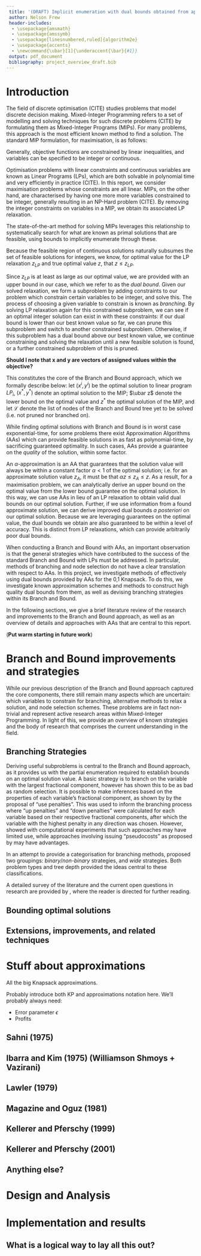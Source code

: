 ```yaml
---
 title: '(DRAFT) Implicit enumeration with dual bounds obtained from approximation algorithms'
 author: Nelson Frew
 header-includes:
  - \usepackage{amsmath}
  - \usepackage{amssymb}
  - \usepackage[linesnumbered,ruled]{algorithm2e}
  - \usepackage{accents}
  - \newcommand{\ubar}[1]{\underaccent{\bar}{#1}}
 output: pdf_document
 bibliography: project_overview_draft.bib
---
```


\makeatletter
\def\BState{\State\hskip-\ALG@thistlm}
\makeatother

# Introduction

The field of discrete optimisation (CITE) studies problems that model discrete
 decision making. 
Mixed-Integer Programming refers to a set of modelling and solving techniques for
 such discrete problems (CITE) by formulating them as Mixed-Integer Programs
 (MIPs). 
For many problems, this approach is the most efficient known method to find a
 solution. 
The standard MIP formulation, for maximisation, is as follows:

\begin{equation*}
\begin{array}{ll@{}ll}
\text{maximise}  & \displaystyle cx+hy &\\
\text{subject to}  & \displaystyle Ax + Gy \leq b \\
                   &x \geq 0 \text{ integral}\\
                   &y \geq 0
\end{array}
\end{equation*}

Generally, objective functions are constrained by linear inequalities, and
 variables can be specified to be integer or continuous. 

Optimisation problems with linear constraints and continuous variables are
 known as Linear Programs (LPs), which are both solvable in polynomial time
 and very efficiently in practice (CITE).
In this report, we consider maximisation problems whose constraints are all
 linear.
MIPs, on the other hand, are characterised by having one more more variables
 constrained to be integer, generally resulting in an NP-Hard problem (CITE). 
By removing the integer constraints on variables in a MIP, we obtain its
 associated LP relaxation.

The state-of-the-art method for solving MIPs leverages this relationship
 to systematically search for what are known as primal solutions that are
 feasible, using bounds to implicitly enumerate through these.

Because the feasible region of continuous solutions naturally subsumes the set
 of feasible solutions for integers, we know, for optimal value for the LP
 relaxation $z_{LP}$ and true optimal value $z$, that $z \leq z_{LP}$.

\begin{align}
  z \leq z_{LP}
\end{align}

Since $z_{LP}$ is at least as large as our optimal value, we are provided with
 an upper bound in our case, which we refer to as the *dual bound*.
Given our solved relaxation, we form a subproblem by adding constraints to our
 problem which constrain certain variables to be integer, and solve this.
The process of choosing a given variable to constrain is known as *branching*. 
By solving LP relaxation again for this constrained subproblem, we can see if
 an optimal integer solution can exist in with these constraints: if our dual
 bound is lower than our best known value so far, we can prune this subproblem
 and switch to another constrained subproblem. 
Otherwise, if this subproblem has a dual bound above our best known value, we
 continue constraining and solving the relaxation until a new feasible solution
 is found, or a further constrained subproblem of this is pruned.

**Should I note that x and y are vectors of assigned values within the objective?**

This constitutes the core of the Branch and Bound approach, which we formally
 describe below: let $(x^i, y^i)$ be the optimal solution to linear program
 $LP_i$, $(x^*, y^*)$ denote an optimal solution to the MIP; $\ubar z$ denote
 the lower bound on the optimal value and $z^*$ the optimal solution of the MIP,
 and let $\mathcal{L}$ denote the list of nodes of the Branch and Bound tree yet
 to be solved (i.e. not pruned nor branched on).

\begin{algorithm}[H]
  \SetAlgoLined
  \KwData{A Mixed-Integer Program.}
  \KwResult{The optimal solution value, and the associated solution}
  Set $\mathcal{L}:={N_0}$, set $\ubar z := -\infty$, set  $(x^*, y^*):=\emptyset$\;
  \While{$\mathcal{L}$ is not empty}
  {
  Select a node $N_i$ from $\mathcal{L}$, by some node selection scheme, deleting
   it from $\mathcal{L}$\;
  Solve $LP_i$ to get solution value $z_{i}$ and $(x^i, y^i)$ if it exists\;
  \If{$LP_i$ is infeasible, i.e. $z_i = -\infty$}
  {
  Go to step 2\;
  }
  \Else
  {
  Let $(x^i, y^i)$ be an optimal solution of $LP_i$ and $z_i$ be its objective value\:
  }
  \eIf{$z_i \leq \ubar z $}
  {
  Go to step 2\;
  }
  {
  \If{$(x^i, y^i)$ is feasible to the MIP}
  {
  Set $\ubar z$ $:=$ $z_i$\;
  Set $(x^*, y^*)$ $:=$ $(x^i , y^i)$\;
  Go to step 2\;
  }
  }
  \Else
  {
  Branching: From $LP_i$ construct 2 linear programs $LP_{i1}, LP_{ik}$ with smaller
   feasible regions whose union does not contain $(x^i, y^i)$, but contains
   all the solutions of $LP_i$ with $x \in \mathbb{Z}$, by choosing a variable
   to constrain.\;
  Add the corresponding new nodes $N_{i1}, N_{ik}$ to $\mathcal{L}$ and go to step 2.
  }
  
  Return $\ubar z$\;
  }
\caption{Branch and Bound algorithm for Mixed-Integer Programming}
\end{algorithm}


While finding optimal solutions with Branch and Bound is in worst case
 exponential-time, for some problems there exist Approximation Algorithms (AAs)
 which can provide feasible solutions in as fast as polynomial-time, by
 sacrificing guaranteed optimality.
In such cases, AAs provide a guarantee on the *quality* of the solution, 
 within some factor. 

An $\alpha$-approximation is an AA that guarantees that the solution value will
 always be within a constant factor $\alpha < 1$ of the optimal solution; i.e. for
 an approximate solution value $z_{A}$, it must be that
 $\alpha z \leq z_{A} \leq z$.
As a result, for a maximisation problem, we can analytically derive an upper
 bound on the optimal value from the lower bound guarantee on the optimal
 solution. 
In this way, we can use AAs in lieu of an LP relaxation to obtain valid dual
 bounds on our optimal solution.
Further, if we use information from a found approximate solution, we can derive
 improved dual bounds *a posteriori* on our optimal solution.
Because we are leveraging guarantees on the optimal value, the dual bounds we
 obtain are also guaranteed to be within a level of accuracy. 
This is distinct from LP relaxations, which can provide arbitrarily poor dual
 bounds. 

When conducting a Branch and Bound with AAs, an important observation is that
 the general strategies which have contributed to the success of the
 standard Branch and Bound with LPs must be addressed. 
In particular, methods of branching and node selection do not have a clear
 translation with respect to AAs. 
In this project, we investigate methods of effectively using dual bounds
 provided by AAs for the 0,1 Knapsack. 
To do this, we investigate known approximation schemes and methods to construct
 high quality dual bounds from them, as well as devising branching strategies
 within its Branch and Bound. 

In the following sections, we give a brief literature review of the research
 and improvements to the Branch and Bound approach, as well as an overview of
 details and approaches with AAs that are central to this report.

(**Put warm starting in future work**)

# Branch and Bound improvements and strategies

While our previous description of the Branch and Bound approach captured the
 core components, there still remain many aspects which are uncertain: which
 variables to constrain for branching, alternative methods to relax a solution,
 and node selection schemes. 
These problems are in fact non-trivial and represent active research areas
 within Mixed-Integer Programming. 
In light of this, we provide an overview of known strategies and the body of
 research that comprises the current understanding in the field.

## Branching Strategies

Deriving useful subproblems is central to the Branch and Bound approach, as it
 provides us with the partial enumeration required to establish bounds on an
 optimal solution value. 
A basic strategy is to branch on the variable with the largest fractional
 component, however \cite{achterberg2005branching} has shown this to be as bad as random selection. 
It is possible to make inferences based on the properties of each variable's
 fractional component, as shown by \cite{tomlin1970branch} by the proposal of "use penalties".
This was used to inform the branching process
 where "up penalties" and "down penalties" were calculated for each variable
 based on their respective fractional components, after which the variable with
 the highest penalty in any direction was chosen.
However, \cite {mitra1973investigation} showed with computational experiments that such approaches may
 have limited use, while approaches involving issuing "pseudocosts" as proposed
 by \cite{benichou1971experiments} may have advantages. 

In an attempt to provide a categorisation for branching methods, \cite{morrison2016branch} proposed two groupings: *binary*/*non-binary* strategies, and *wide* strategies. 
Both problem types and tree depth provided the ideas central to these
 classifications.

A detailed survey of the literature and the current open questions in research
 are provided by \cite{morrison2016branch}, where the reader is directed for further reading.


## Bounding optimal solutions

## Extensions, improvements, and related techniques

# Stuff about approximations

All the big Knapsack approximations.

Probably introduce both KP and approximations notation here. We'll probably always need:



 - Error parameter $\epsilon$
 - Profits 

## Sahni (1975) 

## Ibarra and Kim (1975) (Williamson Shmoys + Vazirani)

## Lawler (1979)

## Magazine and Oguz (1981)

## Kellerer and Pferschy (1999)

## Kellerer and Pferschy (2001)

## Anything else?

# Design and Analysis

# Implementation and results

## What is a logical way to lay all this out?

\bibliography{project_overview_draft}
\bibliographystyle{plain}
